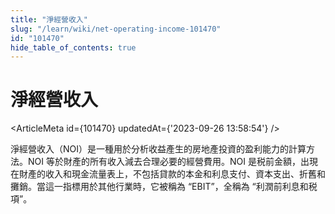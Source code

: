 ```yaml
---
title: "淨經營收入"
slug: "/learn/wiki/net-operating-income-101470"
id: "101470"
hide_table_of_contents: true
---
```



# 淨經營收入

<ArticleMeta id={101470} updatedAt={'2023-09-26 13:58:54'} />
<div className='border-solid border-b border-t-0 my-4 border-[var(--ifm-color-gray-300)]' />

淨經營收入（NOI）是一種用於分析收益產生的房地產投資的盈利能力的計算方法。NOI 等於財產的所有收入減去合理必要的經營費用。NOI 是税前金額，出現在財產的收入和現金流量表上，不包括貸款的本金和利息支付、資本支出、折舊和攤銷。當這一指標用於其他行業時，它被稱為 “EBIT”，全稱為 “利潤前利息和税項”。
